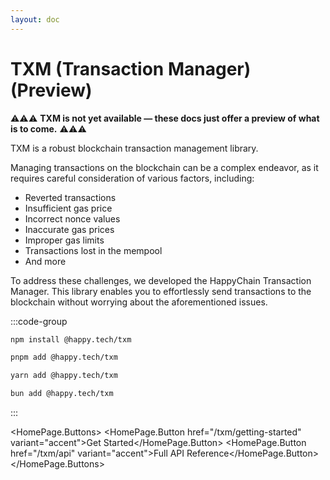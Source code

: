 ```yaml
---
layout: doc
---
```


# TXM (Transaction Manager) (Preview)


⚠️️⚠️⚠️ **TXM is not yet available — these docs just offer a preview of what is to come.** ⚠️⚠️⚠️

TXM is a robust blockchain transaction management library.

Managing transactions on the blockchain can be a complex endeavor, as it requires careful consideration of various factors, including:

- Reverted transactions
- Insufficient gas price
- Incorrect nonce values
- Inaccurate gas prices
- Improper gas limits
- Transactions lost in the mempool
- And more

To address these challenges, we developed the HappyChain Transaction Manager. This library enables you to effortlessly send transactions to the blockchain without worrying about the aforementioned issues.

:::code-group

```bash [npm]
npm install @happy.tech/txm
```

```bash [pnpm]
pnpm add @happy.tech/txm
```

```bash [yarn]
yarn add @happy.tech/txm
```

```bash [bun]
bun add @happy.tech/txm
```

:::

<HomePage.Buttons>
    <HomePage.Button href="/txm/getting-started" variant="accent">Get Started</HomePage.Button>
    <HomePage.Button href="/txm/api" variant="accent">Full API Reference</HomePage.Button>
</HomePage.Buttons>

